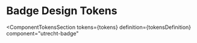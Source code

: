 <!-- @license CC0-1.0 -->


<Meta id="css-badge--design-tokens" title="CSS Component/Badge/Design Tokens" />

# Badge Design Tokens

<ComponentTokensSection
  tokens={tokens}
  definition={tokensDefinition}
  component="utrecht-badge"
></ComponentTokensSection>
